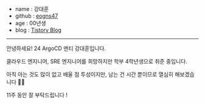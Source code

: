- name : 강대훈
- github : [eogns47](hhttps://github.com/eogns47)
- age : 00년생
- blog : [Tistory Blog](https://kangmanjoo.tistory.com/)

---

안녕하세요! 24 ArgoCD 멘티 강대훈입니다.

클라우드 엔지니어, SRE 엔지니어를 희망하지만 학부 4학년생으로 취준 중입니다.

아직 아는 것도 많이 없고 배울 점 투성이지만, 남는 건 시간 뿐이므로 열심히 해보겠습니다 💪🏻 

11주 동안 잘 부탁드립니다 !
